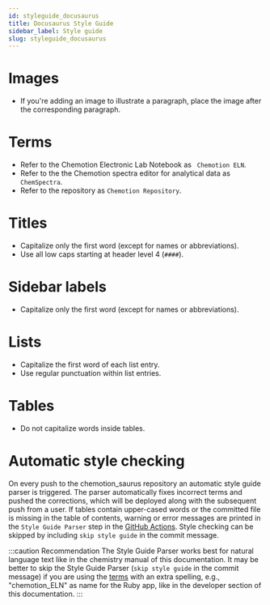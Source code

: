 ```yaml
---
id: styleguide_docusaurus
title: Docusaurus Style Guide
sidebar_label: Style guide
slug: styleguide_docusaurus
---
```


# Images
* If you're adding an image to illustrate a paragraph, place the image after the corresponding paragraph.

# Terms
* Refer to the Chemotion Electronic Lab Notebook as ` Chemotion ELN`.
* Refer to the the Chemotion spectra editor for analytical data as `ChemSpectra`.
* Refer to the repository as `Chemotion Repository`.

# Titles
* Capitalize only the first word (except for names or abbreviations).
* Use all low caps starting at header level 4 (`####`).

# Sidebar labels
* Capitalize only the first word (except for names or abbreviations).

# Lists
* Capitalize the first word of each list entry.
* Use regular punctuation within list entries.

# Tables
* Do not capitalize words inside tables.

# Automatic style checking
On every push to the chemotion_saurus repository an automatic style guide parser is triggered.
The parser automatically fixes incorrect terms and pushed the corrections, which will be deployed along with the subsequent push from a user.
If tables contain upper-cased words or the committed file is missing in the table of contents, warning or error messages are printed in the `Style Guide Parser` step in the [GitHub Actions](https://github.com/ComPlat/chemotion_saurus/actions).
Style checking can be skipped by including `skip style guide` in the commit message.

:::caution Recommendation
The Style Guide Parser works best for natural language text like in the chemistry manual of this documentation. It may be better to skip the Style Guide Parser (`skip style guide` in the commit message) if you are using the [terms](#terms) with an extra spelling, e.g., "chemotion_ELN" as name for the Ruby app, like in the developer section of this documentation.
:::